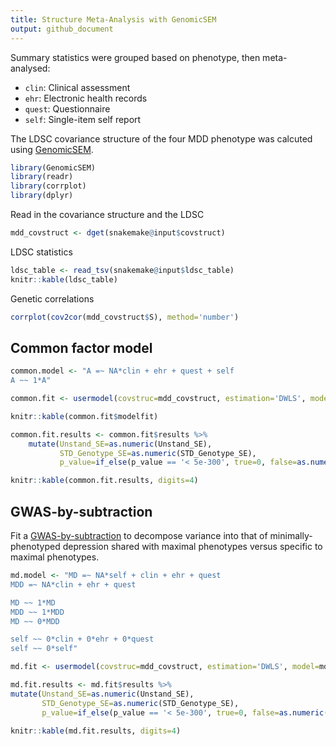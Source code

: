 ```yaml
---
title: Structure Meta-Analysis with GenomicSEM
output: github_document
---
```


Summary statistics were grouped based on phenotype, then meta-analysed:

- `clin`: Clinical assessment
- `ehr`: Electronic health records
- `quest`: Questionnaire
- `self`: Single-item self report

The LDSC covariance structure of the four MDD phenotype was calcuted using [GenomicSEM](https://github.com/GenomicSEM/GenomicSEM).

```r

library(GenomicSEM)
library(readr)
library(corrplot)
library(dplyr)

```

Read in the covariance structure and the LDSC 

```r

mdd_covstruct <- dget(snakemake@input$covstruct)

```

LDSC statistics

```r
ldsc_table <- read_tsv(snakemake@input$ldsc_table)
knitr::kable(ldsc_table)
```

Genetic correlations

```r

corrplot(cov2cor(mdd_covstruct$S), method='number')

```

## Common factor model

```r

common.model <- "A =~ NA*clin + ehr + quest + self
A ~~ 1*A"

common.fit <- usermodel(covstruc=mdd_covstruct, estimation='DWLS', model=common.model)

```

```r

knitr::kable(common.fit$modelfit)

```

```r

common.fit.results <- common.fit$results %>%
    mutate(Unstand_SE=as.numeric(Unstand_SE),
           STD_Genotype_SE=as.numeric(STD_Genotype_SE),
           p_value=if_else(p_value == '< 5e-300', true=0, false=as.numeric(p_value)))

knitr::kable(common.fit.results, digits=4)

```

## GWAS-by-subtraction

Fit a [GWAS-by-subtraction](https://rpubs.com/MichelNivard/565885) to decompose variance into that of minimally-phenotyped depression shared with maximal phenotypes versus specific to maximal phenotypes.

```r

md.model <- "MD =~ NA*self + clin + ehr + quest
MDD =~ NA*clin + ehr + quest

MD ~~ 1*MD
MDD ~~ 1*MDD
MD ~~ 0*MDD

self ~~ 0*clin + 0*ehr + 0*quest
self ~~ 0*self"

```

```r
md.fit <- usermodel(covstruc=mdd_covstruct, estimation='DWLS', model=md.model)
```

```r

md.fit.results <- md.fit$results %>%
mutate(Unstand_SE=as.numeric(Unstand_SE),
       STD_Genotype_SE=as.numeric(STD_Genotype_SE),
       p_value=if_else(p_value == '< 5e-300', true=0, false=as.numeric(p_value)))

knitr::kable(md.fit.results, digits=4)

```
